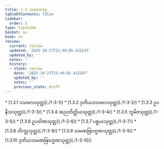 ```yaml
---
title: 1.3 ဒသဗလဝဂ္ဂ
tableOfContents: false
sidebar:
  order: 3
type: tipitaka
basket: su
book: sn
review:
  current: review
  updated: '2025-10-27T21:49:05.422247'
  updated_by: ''
  notes: ''
  history:
  - state: review
    date: '2025-10-27T21:49:05.422247'
    updated_by: ''
    notes: ''
    previous_state: draft
---
```



<ReviewStatus review={frontmatter.review} showDetails={true} />

<HypothesisAnnotation frontmatter={frontmatter} />

<DynamicBreadcrumb />



<TableOfContents book="sn" section="1.3">
* [1.3.1 ဒသဗလသုတ္တ](./1-3-1/)
* [1.3.2 ဒုတိယဒသဗလသုတ္တ](./1-3-2/)
* [1.3.3 ဥပနိသသုတ္တ](./1-3-3/)
* [1.3.4 အညတိတ္ထိယသုတ္တ](./1-3-4/)
* [1.3.5 ဘူမိဇသုတ္တ](./1-3-5/)
* [1.3.6 ဥပဝါဏသုတ္တ](./1-3-6/)
* [1.3.7 ပစ္စယသုတ္တ](./1-3-7/)
* [1.3.8 ဘိက္ခုသုတ္တ](./1-3-8/)
* [1.3.9 သမဏဗြာဟ္မဏသုတ္တ](./1-3-9/)
* [1.3.10 ဒုတိယသမဏဗြာဟ္မဏသုတ္တ](./1-3-10/)
</TableOfContents>